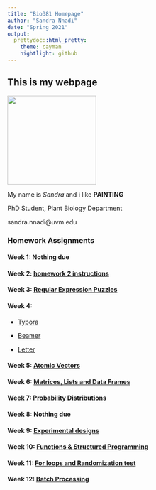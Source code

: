 ```yaml
---
title: "Bio381 Homepage"
author: "Sandra Nnadi"
date: "Spring 2021"
output:
  prettydoc::html_pretty:
    theme: cayman
    hightlight: github
---
```



## This is my webpage


<img src='20201107_164824.jpg' width='200' height='200' />


My name is *Sandra* and i like **PAINTING**

PhD Student, Plant Biology Department

sandra.nnadi@uvm.edu


### Homework Assignments

#### Week 1: **Nothing due**

#### Week 2: [homework 2 instructions](homework_02.html)

#### Week 3: [Regular Expression Puzzles](homework_03.html)

#### Week 4: 
* [Typora](Sandra Nnadi Typora.html) 

* [Beamer](Sandra Nnadi Beamer.pdf)

* [Letter](Sandra UVM_Letter.pdf)

#### Week 5: [Atomic Vectors](Homework_05.html)

#### Week 6: [Matrices, Lists and Data Frames](Homework_06.html)

#### Week 7: [Probability Distributions](Homework_07.html)

#### Week 8: Nothing due

#### Week 9: [Experimental designs](Homework_08.html)

#### Week 10: [Functions & Structured Programming](Homework_09.html)

#### Week 11: [For loops and Randomization test](Homework_10.html)

#### Week 12: [Batch Processing](Homework_11.html)
